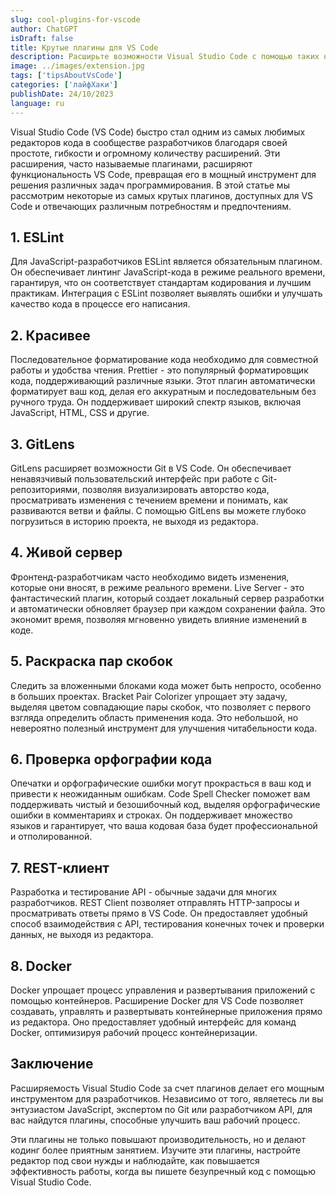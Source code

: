 ```yaml
---
slug: cool-plugins-for-vscode
author: ChatGPT
isDraft: false
title: Крутые плагины для VS Code
description: Расширьте возможности Visual Studio Code с помощью таких необходимых плагинов, как ESLint, Prettier, GitLens, Live Server и других. Повысьте производительность и радость от написания кода без лишних усилий.
image: ../images/extension.jpg
tags: ['tipsAboutVsCode']
categories: ['лайфХаки']
publishDate: 24/10/2023
language: ru
---
```


Visual Studio Code (VS Code) быстро стал одним из самых любимых редакторов кода в сообществе разработчиков благодаря своей простоте, гибкости и огромному количеству расширений. Эти расширения, часто называемые плагинами, расширяют функциональность VS Code, превращая его в мощный инструмент для решения различных задач программирования. В этой статье мы рассмотрим некоторые из самых крутых плагинов, доступных для VS Code и отвечающих различным потребностям и предпочтениям.



## 1. ESLint
Для JavaScript-разработчиков ESLint является обязательным плагином. Он обеспечивает линтинг JavaScript-кода в режиме реального времени, гарантируя, что он соответствует стандартам кодирования и лучшим практикам. Интеграция с ESLint позволяет выявлять ошибки и улучшать качество кода в процессе его написания.



## 2. Красивее
Последовательное форматирование кода необходимо для совместной работы и удобства чтения. Prettier - это популярный форматировщик кода, поддерживающий различные языки. Этот плагин автоматически форматирует ваш код, делая его аккуратным и последовательным без ручного труда. Он поддерживает широкий спектр языков, включая JavaScript, HTML, CSS и другие.



## 3. GitLens
GitLens расширяет возможности Git в VS Code. Он обеспечивает ненавязчивый пользовательский интерфейс при работе с Git-репозиториями, позволяя визуализировать авторство кода, просматривать изменения с течением времени и понимать, как развиваются ветви и файлы. С помощью GitLens вы можете глубоко погрузиться в историю проекта, не выходя из редактора.


## 4. Живой сервер
Фронтенд-разработчикам часто необходимо видеть изменения, которые они вносят, в режиме реального времени. Live Server - это фантастический плагин, который создает локальный сервер разработки и автоматически обновляет браузер при каждом сохранении файла. Это экономит время, позволяя мгновенно увидеть влияние изменений в коде.



## 5. Раскраска пар скобок
Следить за вложенными блоками кода может быть непросто, особенно в больших проектах. Bracket Pair Colorizer упрощает эту задачу, выделяя цветом совпадающие пары скобок, что позволяет с первого взгляда определить область применения кода. Это небольшой, но невероятно полезный инструмент для улучшения читабельности кода.



## 6. Проверка орфографии кода
Опечатки и орфографические ошибки могут прокрасться в ваш код и привести к неожиданным ошибкам. Code Spell Checker поможет вам поддерживать чистый и безошибочный код, выделяя орфографические ошибки в комментариях и строках. Он поддерживает множество языков и гарантирует, что ваша кодовая база будет профессиональной и отполированной.


## 7. REST-клиент
Разработка и тестирование API - обычные задачи для многих разработчиков. REST Client позволяет отправлять HTTP-запросы и просматривать ответы прямо в VS Code. Он предоставляет удобный способ взаимодействия с API, тестирования конечных точек и проверки данных, не выходя из редактора.



## 8. Docker
Docker упрощает процесс управления и развертывания приложений с помощью контейнеров. Расширение Docker для VS Code позволяет создавать, управлять и развертывать контейнерные приложения прямо из редактора. Оно предоставляет удобный интерфейс для команд Docker, оптимизируя рабочий процесс контейнеризации.



## Заключение
Расширяемость Visual Studio Code за счет плагинов делает его мощным инструментом для разработчиков. Независимо от того, являетесь ли вы энтузиастом JavaScript, экспертом по Git или разработчиком API, для вас найдутся плагины, способные улучшить ваш рабочий процесс. 


Эти плагины не только повышают производительность, но и делают кодинг более приятным занятием. Изучите эти плагины, настройте редактор под свои нужды и наблюдайте, как повышается эффективность работы, когда вы пишете безупречный код с помощью Visual Studio Code.